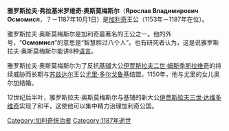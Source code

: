 '''雅罗斯拉夫·弗拉基米罗维奇·奥斯莫梅斯尔'''（'''Ярослав Владимирович Осмомисл'''，？－1187年10月1日）是[[加利奇公國|加利奇]]王公（1153年－1187年在位）。

雅罗斯拉夫·奥斯莫梅斯尔是加利奇最著名的王公之一。他的外号，“'''Осмомисл'''”的意思是“智慧胜过八个人”。也有研究者认为，这是说雅罗斯拉夫·奥斯莫梅斯尔能讲8种[[语言|语言]]。

雅罗斯拉夫·奥斯莫梅斯尔为了反抗[[基辅|基辅]]大公[[伊贾斯拉夫二世·姆斯季斯拉维奇|伊贾斯拉夫二世·姆斯季斯拉维奇]]的持续威胁而长期与[[苏兹达尔|苏兹达尔]]王公[[尤里·多尔戈鲁基|尤里·多尔戈鲁基]]结盟。1150年，他与尤里的女儿奥尔加结婚。

12世纪后半叶，雅罗斯拉夫·奥斯莫梅斯尔与基辅的新大公[[伊贾斯拉夫三世·达维多维奇|伊贾斯拉夫三世·达维多维奇]]实现了和平，这使他可以集中精力治理加利奇公国。



{{S-start}}
{{S-hou|[[留里克王朝|留里克王朝]]||約1130年|1187年|10月1日|name=雅羅斯拉夫·弗拉基米羅維奇·奧斯莫梅斯爾}}
{{s-break}}
{{S-reg|}}
{{s-before|[[弗拉基米爾科·沃洛達列維奇|弗拉基米爾科·沃洛達列維奇]]}}
{{s-title|[[加利奇统治者列表|加利奇公爵]]|1153年－1187年}}
{{s-after|[[奧列格·雅羅斯拉維奇|奧列格·雅羅斯拉維奇]]}}
{{s-end}}

[[Category:加利奇统治者|Category:加利奇统治者]]
[[Category:1187年逝世|Category:1187年逝世]]